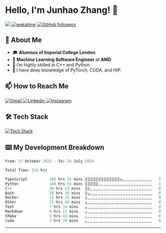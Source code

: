 # Hello, I'm Junhao Zhang! 👋

![](https://komarev.com/ghpvc/?username=howiejayz)
[![wakatime](https://wakatime.com/badge/user/018b75d5-bdbf-4b28-954d-7c590ade7f91.svg)](https://wakatime.com/@018b75d5-bdbf-4b28-954d-7c590ade7f91)
[![GitHub followers](https://img.shields.io/github/followers/howiejayz?label=Follow&style=social)](https://github.com/howiejayz)

## 🚀 About Me

- 🎓 **Alumnus of Imperial College London**
- 💼 **Machine Learning Software Engineer** at **AMD**
- 🌱 I’m highly skilled in C++ and Python.
- 🔭 I have deep knowledge of PyTorch, CUDA, and HIP.

## 📫 How to Reach Me

<div className="flex">
  <a href="mailto:howiejayzh@gmail.com">
    <img src="https://skillicons.dev/icons?i=gmail" alt="Gmail" />
  </a>
  <a
    target="_blank"
    rel="noopener noreferrer"
    href="https://www.linkedin.com/in/junhao-zh/"
  >
    <img src="https://skillicons.dev/icons?i=linkedin" alt="Linkedin" />
  </a>
  <a
    target="_blank"
    rel="noopener noreferrer"
    href="https://www.instagram.com/howiejayz/"
  >
    <img src="https://skillicons.dev/icons?i=instagram" alt="Instagram" />
  </a>
</div>

## 🛠 Tech Stack

<p align="left">
  <a href="https://skillicons.dev">
    <img
      src="https://skillicons.dev/icons?i=c,cpp,cmake,py,pytorch,tensorflow,sklearn,opencv,anaconda,go,html,css,js,ts,nodejs,react,nextjs,tailwind,postgres,prisma,supabase,regex,matlab,latex,md,git,github,githubactions,docker,aws,linux,bash,vim,jenkins,raspberrypi,arduino,ros,qt,stackoverflow,ubuntu,windows,visualstudio,vscode,clion,pycharm,sublime,ps"
      alt="Tech Stack"
    />
  </a>
</p>

## ⌨️ My Development Breakdown

```python
From: 27 October 2023 - To: 26 July 2024

Total Time: 514 hrs

TypeScript          286 hrs 21 mins ⣿⣿⣿⣿⣿⣿⣿⣿⣿⣿⣿⣿⣿⣶⣀⣀⣀⣀⣀⣀⣀⣀⣀⣀⣀   54.46 %
Python              104 hrs 55 mins ⣿⣿⣿⣿⣿⣀⣀⣀⣀⣀⣀⣀⣀⣀⣀⣀⣀⣀⣀⣀⣀⣀⣀⣀⣀   19.96 %
C++                 38 hrs 23 mins  ⣿⣷⣀⣀⣀⣀⣀⣀⣀⣀⣀⣀⣀⣀⣀⣀⣀⣀⣀⣀⣀⣀⣀⣀⣀   07.30 %
Bash                28 hrs 26 mins  ⣿⣤⣀⣀⣀⣀⣀⣀⣀⣀⣀⣀⣀⣀⣀⣀⣀⣀⣀⣀⣀⣀⣀⣀⣀   05.41 %
Docker              12 hrs 25 mins  ⣶⣀⣀⣀⣀⣀⣀⣀⣀⣀⣀⣀⣀⣀⣀⣀⣀⣀⣀⣀⣀⣀⣀⣀⣀   02.36 %
Other               11 hrs 49 mins  ⣦⣀⣀⣀⣀⣀⣀⣀⣀⣀⣀⣀⣀⣀⣀⣀⣀⣀⣀⣀⣀⣀⣀⣀⣀   02.25 %
Text                7 hrs 14 mins   ⣤⣀⣀⣀⣀⣀⣀⣀⣀⣀⣀⣀⣀⣀⣀⣀⣀⣀⣀⣀⣀⣀⣀⣀⣀   01.38 %
Markdown            6 hrs 21 mins   ⣤⣀⣀⣀⣀⣀⣀⣀⣀⣀⣀⣀⣀⣀⣀⣀⣀⣀⣀⣀⣀⣀⣀⣀⣀   01.21 %
CMake               3 hrs 43 mins   ⣄⣀⣀⣀⣀⣀⣀⣀⣀⣀⣀⣀⣀⣀⣀⣀⣀⣀⣀⣀⣀⣀⣀⣀⣀   00.71 %
Cuda                3 hrs 29 mins   ⣄⣀⣀⣀⣀⣀⣀⣀⣀⣀⣀⣀⣀⣀⣀⣀⣀⣀⣀⣀⣀⣀⣀⣀⣀   00.67 %
```

---

